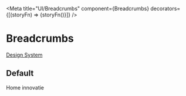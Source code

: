 

<Meta
  title="UI/Breadcrumbs"
  component={Breadcrumbs}
  decorators={[(storyFn) => <Decorator>{storyFn()}</Decorator>]}
/>

# Breadcrumbs

[Design System](https://designsystem.amsterdam.nl/7awj1hc9f/p/35ca97-breadcrumbs)

## Default

<Preview>
  <Story name="Default">
    <Breadcrumbs>
      <BreadcrumbsItem href="/">Home</BreadcrumbsItem>
      <BreadcrumbsItem href="innovatie/">innovatie</BreadcrumbsItem>
    </Breadcrumbs>
  </Story>
</Preview>
